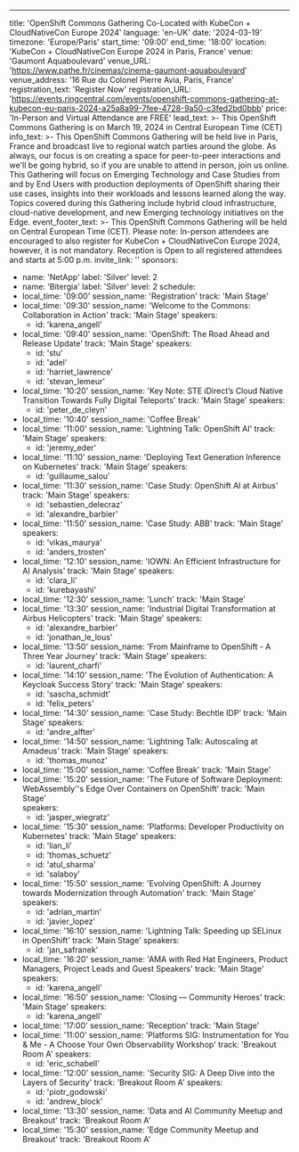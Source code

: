 ---
title: 'OpenShift Commons Gathering Co-Located with KubeCon + CloudNativeCon Europe 2024'
language: 'en-UK'
date: '2024-03-19'
timezone: 'Europe/Paris'
start_time: '09:00'
end_time: '18:00'
location: 'KubeCon + CloudNativeCon Europe 2024 in Paris, France'
venue: 'Gaumont Aquaboulevard'
venue_URL: 'https://www.pathe.fr/cinemas/cinema-gaumont-aquaboulevard'
venue_address: '16 Rue du Colonel Pierre Avia, Paris, France'
registration_text: 'Register Now'
registration_URL: 'https://events.ringcentral.com/events/openshift-commons-gathering-at-kubecon-eu-paris-2024-a25a8a99-7fee-4728-9a50-c3fed2bd0bbb'
price: 'In-Person and Virtual Attendance are FREE'
lead_text: >-
  This OpenShift Commons Gathering is on March 19, 2024 in Central European Time (CET)
info_text: >-
  This OpenShift Commons Gathering will be held live in Paris, France and broadcast live to regional watch parties around the globe. As always, our focus is on creating a space for peer-to-peer interactions and we'll be going hybrid, so if you are unable to attend in person, join us online. This Gathering will focus on Emerging Technology and Case Studies from and by End Users with production deployments of OpenShift sharing their use cases, insights into their workloads and  lessons learned along the way. Topics covered during this Gathering include hybrid cloud infrastructure, cloud-native development, and new Emerging technology initiatives on the Edge.
event_footer_text: >-
  This OpenShift Commons Gathering will be held on Central European Time (CET). Please note: In-person attendees are encouraged to also register for KubeCon + CloudNativeCon Europe 2024, however, it is not mandatory. Reception is Open to all registered attendees and starts at 5:00 p.m.
invite_link: ''
sponsors:
  - name: 'NetApp'
    label: 'Silver'
    level: 2
  - name: 'Bitergia'
    label: 'Silver'
    level: 2
schedule:
  - local_time: '09:00'
    session_name: 'Registration'
    track: 'Main Stage'
  - local_time: '09:30'
    session_name: 'Welcome to the Commons: Collaboration in Action'
    track: 'Main Stage'
    speakers:
      - id: 'karena_angell'
  - local_time: '09:40'
    session_name: 'OpenShift: The Road Ahead and Release Update'
    track: 'Main Stage'
    speakers:
      - id: 'stu'
      - id: 'adel'
      - id: 'harriet_lawrence'
      - id: 'stevan_lemeur'
  - local_time: '10:20'
    session_name: 'Key Note: STE iDirect’s Cloud Native Transition Towards Fully Digital Teleports'
    track: 'Main Stage'
    speakers:
      - id: 'peter_de_cleyn'
  - local_time: '10:40'
    session_name: 'Coffee Break'
  - local_time: '11:00'
    session_name: 'Lightning Talk: OpenShift AI'
    track: 'Main Stage'
    speakers:
      - id: 'jeremy_eder'
  - local_time: '11:10'
    session_name: 'Deploying Text Generation Inference on Kubernetes'
    track: 'Main Stage'
    speakers:
      - id: 'guillaume_salou'
  - local_time: '11:30'
    session_name: 'Case Study: OpenShift AI at Airbus'
    track: 'Main Stage'
    speakers:
      - id: 'sebastien_delecraz'
      - id: 'alexandre_barbier'
  - local_time: '11:50'
    session_name: 'Case Study: ABB'
    track: 'Main Stage'
    speakers:
      - id: 'vikas_maurya'
      - id: 'anders_trosten'
  - local_time: '12:10'
    session_name: 'IOWN: An Efficient Infrastructure for AI Analysis'
    track: 'Main Stage'
    speakers:
      - id: 'clara_li'
      - id: 'kurebayashi'
  - local_time: '12:30'
    session_name: 'Lunch'
    track: 'Main Stage'
  - local_time: '13:30'
    session_name: 'Industrial Digital Transformation at Airbus Helicopters'
    track: 'Main Stage'
    speakers:
      - id: 'alexandre_barbier'
      - id: 'jonathan_le_lous'
  - local_time: '13:50'
    session_name: 'From Mainframe to OpenShift - A Three Year Journey'
    track: 'Main Stage'
    speakers:
      - id: 'laurent_charfi'
  - local_time: '14:10'
    session_name: 'The Evolution of Authentication: A Keycloak Success Story'
    track: 'Main Stage'
    speakers:
      - id: 'sascha_schmidt'
      - id: 'felix_peters'
  - local_time: '14:30'
    session_name: 'Case Study: Bechtle IDP'
    track: 'Main Stage'
    speakers:
      - id: 'andre_alfter' 
  - local_time: '14:50'
    session_name: 'Lightning Talk: Autoscaling at Amadeus'
    track: 'Main Stage' 
    speakers:
      - id: 'thomas_munoz'
  - local_time: '15:00'
    session_name: 'Coffee Break'
    track: 'Main Stage' 
  - local_time: '15:20'
    session_name: 'The Future of Software Deployment: WebAssembly''s Edge Over Containers on OpenShift'
    track: 'Main Stage'  
    speakers:
      - id: 'jasper_wiegratz'   
  - local_time: '15:30'
    session_name: 'Platforms: Developer Productivity on Kubernetes'
    track: 'Main Stage' 
    speakers:
      - id: 'lian_li'
      - id: 'thomas_schuetz'
      - id: 'atul_sharma'
      - id: 'salaboy'
  - local_time: '15:50'
    session_name: 'Evolving OpenShift: A Journey towards Modernization through Automation'
    track: 'Main Stage'
    speakers:
      - id: 'adrian_martin'
      - id: 'javier_lopez'
  - local_time: '16:10' 
    session_name: 'Lightning Talk: Speeding up SELinux in OpenShift'
    track: 'Main Stage'
    speakers:
      - id: 'jan_safranek'
  - local_time: '16:20'
    session_name: 'AMA with Red Hat Engineers, Product Managers, Project Leads and Guest Speakers'
    track: 'Main Stage'
    speakers:
      - id: 'karena_angell'
  - local_time: '16:50'
    session_name: 'Closing — Community Heroes'
    track: 'Main Stage'
    speakers:
      - id: 'karena_angell'
  - local_time: '17:00'
    session_name: 'Reception'
    track: 'Main Stage'
  - local_time: '11:00'
    session_name: 'Platforms SIG: Instrumentation for You & Me - A Choose Your Own Observability Workshop'
    track: 'Breakout Room A'
    speakers:
      - id: 'eric_schabell'
  - local_time: '12:00'
    session_name: 'Security SIG: A Deep Dive into the Layers of Security'
    track: 'Breakout Room A'
    speakers:
      - id: 'piotr_godowski'
      - id: 'andrew_block'
  - local_time: '13:30'
    session_name: 'Data and AI Community Meetup and Breakout'
    track: 'Breakout Room A'
  - local_time: '15:30'
    session_name: 'Edge Community Meetup and Breakout'
    track: 'Breakout Room A'

